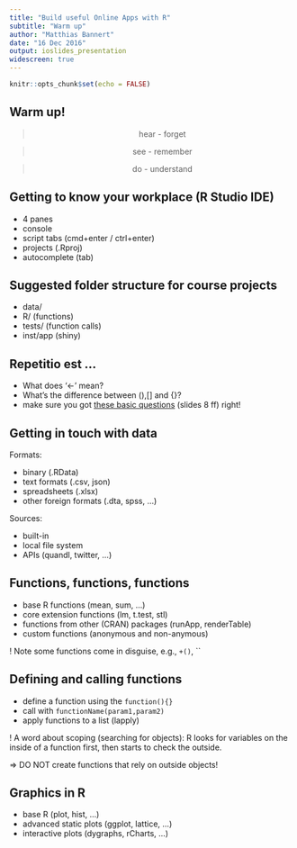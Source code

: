 ```yaml
---
title: "Build useful Online Apps with R"
subtitle: "Warm up"
author: "Matthias Bannert"
date: "16 Dec 2016"
output: ioslides_presentation
widescreen: true
---
```


```r
knitr::opts_chunk$set(echo = FALSE)
```

## Warm up!

<center>
> hear - forget

>  see - remember
  
>  do - understand
</center>

## Getting to know your workplace (R Studio IDE)

- 4 panes
- console 
- script tabs (cmd+enter / ctrl+enter)
- projects (.Rproj)
- autocomplete (tab)

## Suggested folder structure for course projects

- data/ 
- R/ (functions)
- tests/ (function calls)
- inst/app (shiny)

## Repetitio est ... 

- What does '<-' mean?
- What's the difference between (),[] and {}?
- make sure you got [these basic questions](https://rpubs.com/mbannert/233531) (slides 8 ff) right! 

## Getting in touch with data

Formats:

- binary (.RData)
- text formats (.csv, json)
- spreadsheets (.xlsx)
- other foreign formats (.dta, spss, ...)

Sources:

- built-in
- local file system
- APIs (quandl, twitter, ...)

## Functions, functions, functions

- base R functions (mean, sum, ...)
- core extension functions (lm, t.test, stl)
- functions from other (CRAN) packages (runApp, renderTable)
- custom functions (anonymous and non-anymous)

! Note some functions come in disguise, e.g., `+()`,
``

## Defining and calling functions

- define a function using the `function(){}`
- call with `functionName(param1,param2)`
- apply functions to a list (lapply)

! A word about scoping (searching for objects):
R looks for variables on the inside of a function first, then starts to check the outside. 

=> DO NOT create functions that rely on outside objects!

## Graphics in R

- base R (plot, hist, ...)
- advanced static plots (ggplot, lattice, ...)
- interactive plots (dygraphs, rCharts, ...) 




